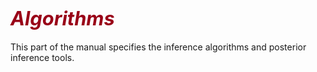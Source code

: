 # <i style="font-size: 110%; padding:1.5em 0 0 0; color:#990017;">Algorithms</i> {-}

This part of the manual specifies the inference algorithms and posterior
inference tools.  

